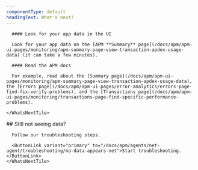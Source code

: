 ```yaml
---
componentType: default
headingText: What's next?
---
```


<InstallFeedback />

<SideBySide>
  <Side>
    <WhatsNextTile title="What's next?">

      #### Look for your app data in the UI

      Look for your app data on the [APM **Summary** page](/docs/apm/apm-ui-pages/monitoring/apm-summary-page-view-transaction-apdex-usage-data) (it can take a few minutes).

      #### Read the APM docs

      For example, read about the [Summary page](/docs/apm/apm-ui-pages/monitoring/apm-summary-page-view-transaction-apdex-usage-data), the [Errors page](/docs/apm/apm-ui-pages/error-analytics/errors-page-find-fix-verify-problems), and the [Transactions page](/docs/apm/apm-ui-pages/monitoring/transactions-page-find-specific-performance-problems).

    </WhatsNextTile> 
  </Side>
  <Side>
    <WhatsNextTile alignment="center">
      ## Still not seeing data?

      Follow our troubleshooting steps. 

      <ButtonLink variant="primary" to="/docs/apm/agents/net-agent/troubleshooting/no-data-appears-net">Start troubleshooting.</ButtonLink>
    </WhatsNextTile>
  </Side>
</SideBySide>